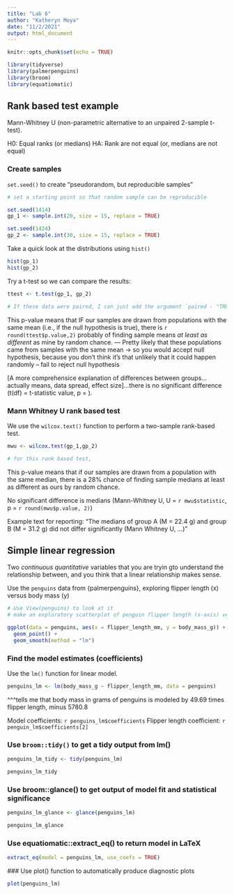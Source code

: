 ```yaml
---
title: "Lab 6"
author: "Katheryn Moya"
date: "11/2/2021"
output: html_document
---
```


```r
knitr::opts_chunk$set(echo = TRUE)

library(tidyverse)
library(palmerpenguins)
library(broom)
library(equatiomatic)
```

## Rank based test example

Mann-Whitney U (non-parametric alternative to an unpaired 2-sample t-test).

H0: Equal ranks (or medians)
HA: Rank are not equal (or, medians are not equal)

### Create samples

`set.seed()` to create "pseudorandom, but reproducible samples"


```r
# set a starting point so that random sample can be reproducible

set.seed(1414)
gp_1 <- sample.int(20, size = 15, replace = TRUE)

set.seed(1424)
gp_2 <- sample.int(30, size = 15, replace = TRUE)
```

Take a quick look at the distributions using `hist()`

```r
hist(gp_1)
hist(gp_2)
```

Try a t-test so we can compare the results:

```r

ttest <- t.test(gp_1, gp_2)

# If these data were paired, I can just add the argument `paired - "TRUE"` within the t-test
```

This p-value means that IF our samples are drawn from populations with the same mean (i.e., if the null hypothesis is true), there is `r round(ttest$p.value,2)` probably of finding sample means *at least as different* as mine by random chance. --- Pretty likely that these populations came from samples with the same mean -> so you would accept null hypothesis, because you don't think it's that unlikely that it could happen randomly -- fail to reject null hypothesis

[A more comprehensice explanation of differences between groups... actually means, data spread, effect size]...there is no significant difference (t(df) = t-statistic value, p = ).

### Mann Whitney U rank based test

We use the `wilcox.text()` function to perform a two-sample rank-based test.

```r
mwu <- wilcox.test(gp_1,gp_2)

# for this rank based test, 
```

This p-value means that if our samples are drawn from a population with the same median, there is a 28% chance of finding sample medians at least as different as ours by random chance. 

No significant difference is medians (Mann-Whitney U, U = `r mwu$statistic`, p = `r round(mwu$p.value, 2)`)

Example text for reporting: "The medians of group A (M = 22.4 g) and group B (M = 31.2 g) did not differ significantly (Mann Whitney U, ...)"

## Simple linear regression

Two *continuous quantitative* variables that you are tryin gto understand the relationship between, and you think that a linear relationship makes sense.

Use the `penguins` data from {palmerpenguins}, exploring flipper length (x) versus body mass (y)

```r
# Use View(penguins) to look at it 
# make an exploratory scatterplot of penguin flipper length (x-axis) versus body mass (y-axis)

ggplot(data = penguins, aes(x = flipper_length_mm, y = body_mass_g)) +
  geom_point() +
  geom_smooth(method = "lm")
```

### Find the model estimates (coefficients)

Use the `lm()` function for linear model.

```r
penguins_lm <- lm(body_mass_g ~ flipper_length_mm, data = penguins)

```
 
 ^^^tells me that body mass in grams of penguins is modeled by 49.69 times flipper length, minus 5780.8
 
Model coefficients: `r penguins_lm$coefficients`
Flipper length coefficient: `r penguin_lm$coefficients[2]`

### Use `broom::tidy()` to get a tidy output from lm()

```r

penguins_lm_tidy <- tidy(penguins_lm)

penguins_lm_tidy

```
### Use broom::glance() to get output of model fit and statistical significance

```r
penguins_lm_glance <- glance(penguins_lm)

penguins_lm_glance

```

### Use equatiomatic::extract_eq() to return model in LaTeX

```r

extract_eq(model = penguins_lm, use_coefs = TRUE)
```

 ### Use plot() function to automatically produce diagnostic plots
 
```r
plot(penguins_lm)
```
 
 
 
 

